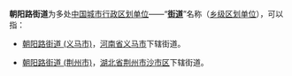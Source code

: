 '''朝阳路街道'''为多处[[中国城市|中国城市]][[行政区划|行政区划单位]]——“'''[[街道_(行政区划)|街道]]'''”名称（[[乡级行政区划|乡级区划单位]]），可以指：

* [[朝阳路街道_(义马市)|朝阳路街道 (义马市)]]，[[河南省|河南省]][[义马市|义马市]]下辖街道。

* [[朝阳路街道_(荆州市)|朝阳路街道 (荆州市)]]，[[湖北省|湖北省]][[荆州市|荆州市]][[沙市区|沙市区]]下辖街道。

{{disambig|C朝阳路街道|Cat=五字乡级行政区划-街道名消歧义}}